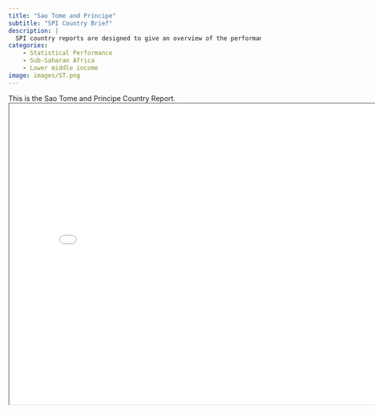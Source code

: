 ```yaml
---
title: "Sao Tome and Principe"
subtitle: "SPI Country Brief"
description: |
  SPI country reports are designed to give an overview of the performance of Sao Tome and Principe.
categories:
    - Statistical Performance
    - Sub-Saharan Africa
    - Lower middle income
image: images/ST.png
---
```


This is the Sao Tome and Principe Country Report.
<iframe src="charts/Sao Tome and Principe_chart.html" width="800" height="600"></iframe>

